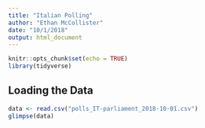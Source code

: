 ```yaml
---
title: "Italian Polling"
author: "Ethan McCollister"
date: "10/1/2018"
output: html_document
---
```


```r
knitr::opts_chunk$set(echo = TRUE)
library(tidyverse)

```

## Loading the Data
```r
data <- read.csv("polls_IT-parliament_2018-10-01.csv")
glimpse(data)
```



